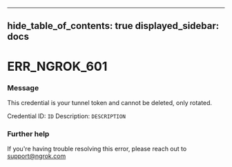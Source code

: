 

---
hide_table_of_contents: true
displayed_sidebar: docs
---


# ERR_NGROK_601

### Message
This credential is your tunnel token and cannot be deleted, only rotated.

Credential ID: `ID`
Description: `DESCRIPTION`

<ErrorDetails />



### Further help
If you're having trouble resolving this error, please reach out to [support@ngrok.com](mailto:support@ngrok.com?subject=Help%20with%20ERR_NGROK_601)

